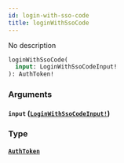 ```yaml
---
id: login-with-sso-code
title: loginWithSsoCode
---
```


No description

```graphql
loginWithSsoCode(
  input: LoginWithSsoCodeInput!
): AuthToken!

```

### Arguments

#### `input` ([`LoginWithSsoCodeInput!`](/graphql/inputs/login-with-sso-code-input))

### Type

#### [`AuthToken`](/graphql/objects/auth-token)
